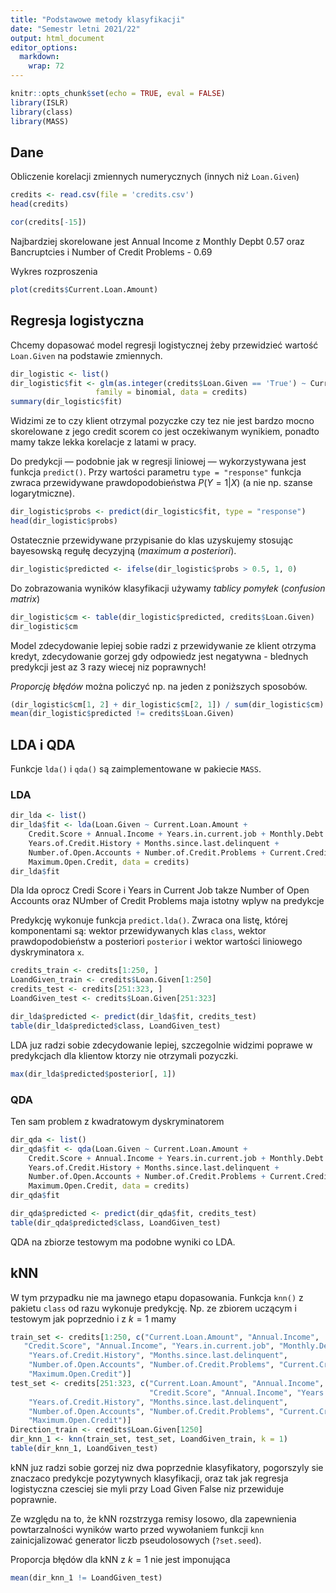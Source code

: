 ```yaml
---
title: "Podstawowe metody klasyfikacji"
date: "Semestr letni 2021/22"
output: html_document
editor_options: 
  markdown: 
    wrap: 72
---
```


```r
knitr::opts_chunk$set(echo = TRUE, eval = FALSE)
library(ISLR)
library(class)
library(MASS)
```

## Dane

Obliczenie korelacji zmiennych numerycznych (innych niż `Loan.Given`)

```r
credits <- read.csv(file = 'credits.csv')
head(credits)
```
```r
cor(credits[-15])
```
Najbardziej skorelowane jest Annual Income z Monthly Depbt 0.57 oraz Bancruptcies i Number of Credit Problems - 0.69

Wykres rozproszenia

```r
plot(credits$Current.Loan.Amount)
```

## Regresja logistyczna

Chcemy dopasować model regresji logistycznej żeby przewidzieć wartość
`Loan.Given` na podstawie zmiennych.

```r


dir_logistic <- list()
dir_logistic$fit <- glm(as.integer(credits$Loan.Given == 'True') ~ Current.Loan.Amount + Credit.Score + Annual.Income + Years.in.current.job + Monthly.Debt + Years.of.Credit.History + Months.since.last.delinquent + Number.of.Open.Accounts + Number.of.Credit.Problems + Current.Credit.Balance + Maximum.Open.Credit,
                   family = binomial, data = credits)
summary(dir_logistic$fit)
```

Widzimi ze to czy klient otrzymal pozyczke czy tez nie jest bardzo mocno skorelowane z jego credit scorem co jest oczekiwanym wynikiem, ponadto mamy takze lekka korelacje z latami w pracy. 

Do predykcji --- podobnie jak w regresji liniowej --- wykorzystywana
jest funkcja `predict()`. Przy wartości parametru `type = "response"`
funkcja zwraca przewidywane prawdopodobieństwa $P(Y = 1 | X)$ (a nie np.
szanse logarytmiczne).

```r
dir_logistic$probs <- predict(dir_logistic$fit, type = "response")
head(dir_logistic$probs)
```

Ostatecznie przewidywane przypisanie do klas uzyskujemy stosując
bayesowską regułę decyzyjną (*maximum a posteriori*).

```r
dir_logistic$predicted <- ifelse(dir_logistic$probs > 0.5, 1, 0)
```

Do zobrazowania wyników klasyfikacji używamy *tablicy pomyłek*
(*confusion matrix*)

```r
dir_logistic$cm <- table(dir_logistic$predicted, credits$Loan.Given)
dir_logistic$cm
```

Model zdecydowanie lepiej sobie radzi z przewidywanie ze klient otrzyma kredyt, zdecydowanie gorzej gdy odpowiedz jest negatywna - blednych predykcji jest az 3 razy wiecej niz poprawnych!

*Proporcję błędów* można policzyć np. na jeden z poniższych sposobów.

```r
(dir_logistic$cm[1, 2] + dir_logistic$cm[2, 1]) / sum(dir_logistic$cm)
mean(dir_logistic$predicted != credits$Loan.Given)
```

## LDA i QDA

Funkcje `lda()` i `qda()` są zaimplementowane w pakiecie `MASS`.

### LDA

```r
dir_lda <- list()
dir_lda$fit <- lda(Loan.Given ~ Current.Loan.Amount + 
    Credit.Score + Annual.Income + Years.in.current.job + Monthly.Debt + 
    Years.of.Credit.History + Months.since.last.delinquent + 
    Number.of.Open.Accounts + Number.of.Credit.Problems + Current.Credit.Balance + 
    Maximum.Open.Credit, data = credits)
dir_lda$fit
```

Dla lda oprocz Credi Score i Years in Current Job takze Number of Open Accounts oraz NUmber of Credit Problems maja istotny wplyw na predykcje

Predykcję wykonuje funkcja `predict.lda()`. Zwraca ona listę, której
komponentami są: wektor przewidywanych klas `class`, wektor
prawdopodobieństw a posteriori `posterior` i wektor wartości liniowego
dyskryminatora `x`.

```r
credits_train <- credits[1:250, ]
LoandGiven_train <- credits$Loan.Given[1:250]
credits_test <- credits[251:323, ]
LoandGiven_test <- credits$Loan.Given[251:323]
```

```r
dir_lda$predicted <- predict(dir_lda$fit, credits_test)
table(dir_lda$predicted$class, LoandGiven_test)
```

LDA juz radzi sobie zdecydowanie lepiej, szczegolnie widzimi poprawe w predykcjach dla klientow ktorzy nie otrzymali pozyczki.


```r
max(dir_lda$predicted$posterior[, 1])
```

### QDA

Ten sam problem z kwadratowym dyskryminatorem

```r
dir_qda <- list()
dir_qda$fit <- qda(Loan.Given ~ Current.Loan.Amount + 
    Credit.Score + Annual.Income + Years.in.current.job + Monthly.Debt + 
    Years.of.Credit.History + Months.since.last.delinquent + 
    Number.of.Open.Accounts + Number.of.Credit.Problems + Current.Credit.Balance + 
    Maximum.Open.Credit, data = credits)
dir_qda$fit
```

```r
dir_qda$predicted <- predict(dir_qda$fit, credits_test)
table(dir_qda$predicted$class, LoandGiven_test)
```

QDA na zbiorze testowym ma podobne wyniki co LDA.

## kNN

W tym przypadku nie ma jawnego etapu dopasowania. Funkcja `knn()` z
pakietu `class` od razu wykonuje predykcję. Np. ze zbiorem uczącym i
testowym jak poprzednio i z $k = 1$ mamy

```r
train_set <- credits[1:250, c("Current.Loan.Amount", "Annual.Income",  
   "Credit.Score", "Annual.Income", "Years.in.current.job", "Monthly.Debt", 
    "Years.of.Credit.History", "Months.since.last.delinquent",
    "Number.of.Open.Accounts", "Number.of.Credit.Problems", "Current.Credit.Balance", 
    "Maximum.Open.Credit")]
test_set <- credits[251:323, c("Current.Loan.Amount", "Annual.Income",
                               "Credit.Score", "Annual.Income", "Years.in.current.job", "Monthly.Debt", 
    "Years.of.Credit.History", "Months.since.last.delinquent",
    "Number.of.Open.Accounts", "Number.of.Credit.Problems", "Current.Credit.Balance", 
    "Maximum.Open.Credit")]
Direction_train <- credits$Loan.Given[1250]
dir_knn_1 <- knn(train_set, test_set, LoandGiven_train, k = 1)
table(dir_knn_1, LoandGiven_test)
```

kNN juz radzi sobie gorzej niz dwa poprzednie klasyfikatory, pogorszyly sie znaczaco predykcje pozytywnych klasyfikacji, oraz tak jak regresja logistyczna czesciej sie myli przy Load Given False niz przewiduje poprawnie.

Ze względu na to, że kNN rozstrzyga remisy losowo, dla zapewnienia
powtarzalności wyników warto przed wywołaniem funkcji `knn`
zainicjalizować generator liczb pseudolosowych (`?set.seed`).

Proporcja błędów dla kNN z $k = 1$ nie jest imponująca

```r
mean(dir_knn_1 != LoandGiven_test)
```
